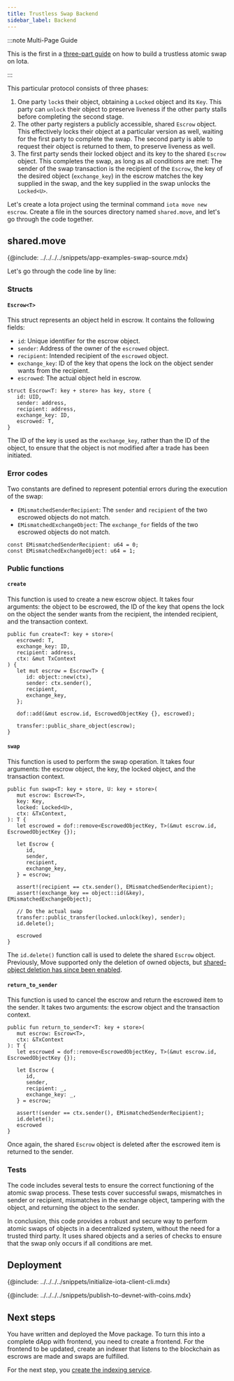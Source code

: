 ```yaml
---
title: Trustless Swap Backend
sidebar_label: Backend
---
```


:::note Multi-Page Guide

This is the first in a [three-part guide](../trustless-swap.mdx) on how to build a trustless atomic swap on Iota.

:::

This particular protocol consists of three phases:

1. One party `lock`s their object, obtaining a `Locked` object and its `Key`. This party can `unlock` their object to preserve liveness if the other party stalls before completing the second stage.
2. The other party registers a publicly accessible, shared `Escrow` object. This effectively locks their object at a particular version as well, waiting for the first party to complete the swap. The second party is able to request their object is returned to them, to preserve liveness as well.
3. The first party sends their locked object and its key to the shared `Escrow` object. This completes the swap, as long as all conditions are met: The sender of the swap transaction is the recipient of the `Escrow`, the key of the desired object (`exchange_key`) in the escrow matches the key supplied in the swap, and the key supplied in the swap unlocks the `Locked<U>`.

Let's create a Iota project using the terminal command `iota move new escrow`. Create a file in the sources directory named `shared.move`, and let's go through the code together.

## shared.move

{@include: ../../../../snippets/app-examples-swap-source.mdx}

Let's go through the code line by line:

### Structs

#### `Escrow<T>`

This struct represents an object held in escrow. It contains the following fields:

- `id`: Unique identifier for the escrow object.
- `sender`: Address of the owner of the `escrowed` object.
- `recipient`: Intended recipient of the `escrowed` object.
- `exchange_key`: ID of the key that opens the lock on the object sender wants from the recipient.
- `escrowed`: The actual object held in escrow.

```move
struct Escrow<T: key + store> has key, store {
   id: UID,
   sender: address,
   recipient: address,
   exchange_key: ID,
   escrowed: T,
}
```

The ID of the key is used as the `exchange_key`, rather than the ID of the object, to ensure that the object is not modified after a trade has been initiated.

### Error codes

Two constants are defined to represent potential errors during the execution of the swap:

- `EMismatchedSenderRecipient`: The `sender` and `recipient` of the two escrowed objects do not match.
- `EMismatchedExchangeObject`: The `exchange_for` fields of the two escrowed objects do not match.

```move
const EMismatchedSenderRecipient: u64 = 0;
const EMismatchedExchangeObject: u64 = 1;
```

### Public functions

#### `create`

This function is used to create a new escrow object. It takes four arguments: the object to be escrowed, the ID of the key that opens the lock on the object the sender wants from the recipient, the intended recipient, and the transaction context.

```move
public fun create<T: key + store>(
   escrowed: T,
   exchange_key: ID,
   recipient: address,
   ctx: &mut TxContext
) {
   let mut escrow = Escrow<T> {
      id: object::new(ctx),
      sender: ctx.sender(),
      recipient,
      exchange_key,
   };

   dof::add(&mut escrow.id, EscrowedObjectKey {}, escrowed);

   transfer::public_share_object(escrow);
}
```

#### `swap`

This function is used to perform the swap operation. It takes four arguments: the escrow object, the key, the locked object, and the transaction context.

```move
public fun swap<T: key + store, U: key + store>(
   mut escrow: Escrow<T>,
   key: Key,
   locked: Locked<U>,
   ctx: &TxContext,
): T {
   let escrowed = dof::remove<EscrowedObjectKey, T>(&mut escrow.id, EscrowedObjectKey {});

   let Escrow {
      id,
      sender,
      recipient,
      exchange_key,
   } = escrow;

   assert!(recipient == ctx.sender(), EMismatchedSenderRecipient);
   assert!(exchange_key == object::id(&key), EMismatchedExchangeObject);

   // Do the actual swap
   transfer::public_transfer(locked.unlock(key), sender);
   id.delete();

   escrowed
}
```

The `id.delete()` function call is used to delete the shared `Escrow` object. Previously, Move supported only the deletion of owned objects, but [shared-object deletion has since been enabled](https://github.com/iotaledger/iota/pull/16008).

#### `return_to_sender`

This function is used to cancel the escrow and return the escrowed item to the sender. It takes two arguments: the escrow object and the transaction context.

```move
public fun return_to_sender<T: key + store>(
   mut escrow: Escrow<T>,
   ctx: &TxContext
): T {
   let escrowed = dof::remove<EscrowedObjectKey, T>(&mut escrow.id, EscrowedObjectKey {});

   let Escrow {
      id,
      sender,
      recipient: _,
      exchange_key: _,
   } = escrow;

   assert!(sender == ctx.sender(), EMismatchedSenderRecipient);
   id.delete();
   escrowed
}
```

Once again, the shared `Escrow` object is deleted after the escrowed item is returned to the sender.

### Tests

The code includes several tests to ensure the correct functioning of the atomic swap process. These tests cover successful swaps, mismatches in sender or recipient, mismatches in the exchange object, tampering with the object, and returning the object to the sender.

In conclusion, this code provides a robust and secure way to perform atomic swaps of objects in a decentralized system, without the need for a trusted third party. It uses shared objects and a series of checks to ensure that the swap only occurs if all conditions are met.

## Deployment

{@include: ../../../../snippets/initialize-iota-client-cli.mdx}

{@include: ../../../../snippets/publish-to-devnet-with-coins.mdx}

## Next steps

You have written and deployed the Move package. To turn this into a complete dApp with frontend, you need to create a frontend. For the frontend to be updated, create an indexer that listens to the blockchain as escrows are made and swaps are fulfilled.

For the next step, you [create the indexing service](./indexer-api.mdx).
